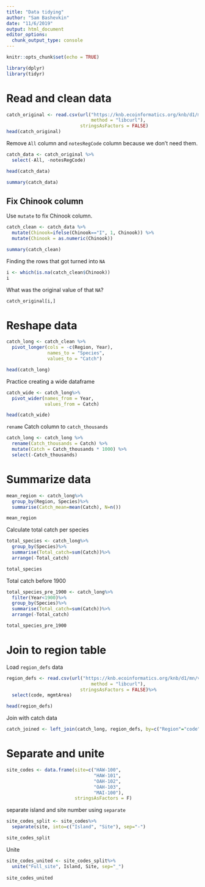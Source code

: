 ```yaml
---
title: "Data tidying"
author: "Sam Bashevkin"
date: "11/6/2019"
output: html_document
editor_options: 
  chunk_output_type: console
---
```


```r
knitr::opts_chunk$set(echo = TRUE)
```


```r
library(dplyr)
library(tidyr)
```

# Read and clean data

```r
catch_original <- read.csv(url("https://knb.ecoinformatics.org/knb/d1/mn/v2/object/df35b.302.1",
                               method = "libcurl"), 
                           stringsAsFactors = FALSE)
head(catch_original)
```

Remove `All` column and `notesRegCode` column because we don't need them.

```r
catch_data <- catch_original %>%
  select(-All, -notesRegCode)

head(catch_data)
```

```r
summary(catch_data)
```

## Fix Chinook column

Use `mutate` to fix Chinook column.

```r
catch_clean <- catch_data %>% 
  mutate(Chinook=ifelse(Chinook=="I", 1, Chinook)) %>%
  mutate(Chinook = as.numeric(Chinook))

summary(catch_clean)
```

Finding the rows that got turned into `NA`

```r
i <- which(is.na(catch_clean$Chinook))
i
```

What was the original value of that `NA`?

```r
catch_original[i,]
```

# Reshape data

```r
catch_long <- catch_clean %>% 
  pivot_longer(cols = -c(Region, Year), 
               names_to = "Species", 
               values_to = "Catch")

head(catch_long)
```

Practice creating a wide dataframe
```r
catch_wide <- catch_long%>%
  pivot_wider(names_from = Year,
              values_from = Catch)

head(catch_wide)
```

`rename` Catch column to `catch_thousands`

```r
catch_long <- catch_long %>%
  rename(Catch_thousands = Catch) %>%
  mutate(Catch = Catch_thousands * 1000) %>%
  select(-Catch_thousands)
```

# Summarize data

```r
mean_region <- catch_long%>%
  group_by(Region, Species)%>%
  summarise(Catch_mean=mean(Catch), N=n())

mean_region
```

Calculate total catch per species

```r
total_species <- catch_long%>%
  group_by(Species)%>%
  summarise(Total_catch=sum(Catch))%>%
  arrange(-Total_catch)

total_species
```

Total catch before 1900

```r
total_species_pre_1900 <- catch_long%>%
  filter(Year<1900)%>%
  group_by(Species)%>%
  summarise(Total_catch=sum(Catch))%>%
  arrange(-Total_catch)

total_species_pre_1900
```

# Join to region table

Load `region_defs` data

```r
region_defs <- read.csv(url("https://knb.ecoinformatics.org/knb/d1/mn/v2/object/df35b.303.1",
                               method = "libcurl"), 
                           stringsAsFactors = FALSE)%>%
  select(code, mgmtArea)

head(region_defs)
```

Join with catch data
```r
catch_joined <- left_join(catch_long, region_defs, by=c("Region"="code"))
```

# Separate and unite

```r
site_codes <- data.frame(site=c("HAW-100",
                                "HAW-101",
                                "OAH-102",
                                "OAH-103",
                                "MAI-100"),
                         stringsAsFactors = F)
```

separate island and site number using `separate`

```r
site_codes_split <- site_codes%>%
  separate(site, into=c("Island", "Site"), sep="-")

site_codes_split
```

Unite
```r
site_codes_united <- site_codes_split%>%
  unite("Full_site", Island, Site, sep="_")
  
site_codes_united
```

